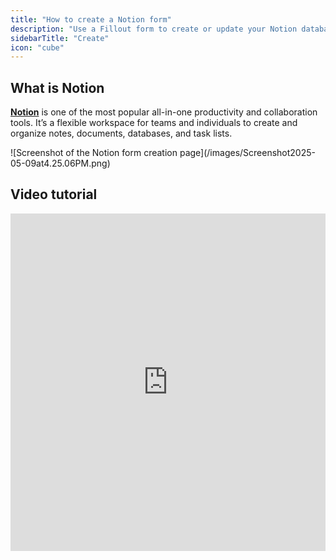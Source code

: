 ```yaml
---
title: "How to create a Notion form"
description: "Use a Fillout form to create or update your Notion databases. Embed your forms in Notion or share them anywhere."
sidebarTitle: "Create"
icon: "cube"
---
```


## What is Notion

[**Notion**](https://www.notion.so/) is one of the most popular all-in-one productivity and collaboration tools. It’s a flexible workspace for teams and individuals to create and organize notes, documents, databases, and task lists.

<Frame>
  ![Screenshot of the Notion form creation page](/images/Screenshot2025-05-09at4.25.06PM.png)
</Frame>

## Video tutorial

<Frame>
  <iframe class="notion-asset-object-fit" src="https://www.loom.com/embed/44ff36a3a09e4fbdb45f32117c0318b9" title="iframe video" frameborder="0" allowfullscreen loading="lazy" scrolling="auto" width="100%" height="540" />
</Frame>

## How it works

### 1. Create your database in Notion

<Note>
  **Note:** If you already have your database created in Notion, you can skip this step.
</Note>

Create a [Notion page](https://www.notion.com/help/create-your-first-page) and type `/database`. Name your database and add a column for each question. Set the property type (e.g., Text, Select, Multi-select) and, if using Select or Multi-select, enter the answer options.

<Frame>
  ![Screenshot of the Notion form creation page](/images/Screenshot2025-02-12at4.27.01PM.png)
</Frame>

### 2. Create your form in Fillout

In your [Fillout dashboard](https://build.fillout.com/), click `+ Make a Fillout` followed by `Connect` and choose Notion.

<Frame style={{ width: '576px', height: '314px' }}>
  ![Screenshot of the Notion form creation page](/images/connecttoapps.png)
</Frame>

Choose your theme (don’t worry, you can always change this later). Then, enter your **Account name** and `Connect to Notion`.

<Note>
  **Note:** If you have multiple Notion workspaces, ensure you're connecting to the right one. Switch workspaces from the top right of the popup.
</Note>

`Select pages` you’d like to allow Fillout access to. You can add and remove pages to this integration anytime in your Fillout dashboard.

<Frame style={{ width: '288px', height: '358px' }}>
  ![Screenshot of the Notion form creation page](/images/Screenshot2025-02-12at4.22.44PM.png)
</Frame>

Then, choose the the database you’ll be using with your form.

<Frame style={{ width: '624px', height: '279px' }}>
  ![Screenshot of the Notion form creation page](/images/Screenshot2025-02-12at3.57.27PM.png)
</Frame>

<Note>
  **Troubleshooting:** Don’t see your database in the dropdown list? Check you have connected to the correct workspace and granted access to the page where your database is.
</Note>

### 3. Map your questions

Your `Notion Columns` now appear in the left sidebar of your Fillout form editor. Simply drag & drop to start building your form.

<Frame>
  ![Screenshot of the Notion form creation page](/images/Notion-ezgif.com-video-to-gif-converter.gif)
</Frame>

To connect a new question to your Notion database, or check an existing connection, click the `settings icon` of a field to open the right sidebar. Click **Connected**. You can also add content to the body of a Notion page. See this [help article](/notion-add-page-content).

<Frame style={{ width: '288px', height: '186px' }}>
  ![Screenshot of the Notion form creation page](/images/Screenshot2025-02-12at4.24.27PM.png)
</Frame>

<Tip>
  **Tip:** If you make changes in your Notion database that you want to reflect in your Fillout form, hit the Refresh Notion Connection icon <Icon icon="arrows-rotate" />.
</Tip>

### 4. Publish & Share

Once you’ve finished creating your form, you’re ready to go ! Simply `Publish` and share. Form responses will now automatically populate inside your Notion database.

## Specify a condition

You can run your integration only when a specific condition is met. Check out this [guide](/conditional-integration).

<Check>
  **Good to know:** Fillout has many powerful features like [**branching**](/page-logic) and [conditional hide/appear logic](/conditional-hiding). No matter how complex your needs are, there’s a way to build it in Fillout.
</Check>

## Notion specific guides

<CardGroup cols={3}>
  <Card title="Update existing Notion page with a form" icon="arrow-rotate-right" iconType="regular" color="#FFC738" href="/notion-update-form">
    Edit existing Notion pages and pre-fill fields with data from the page.
  </Card>
  <Card title="Add content to a Notion page with a form" icon="file-waveform" iconType="regular" color="#FFC738" href="/notion-add-page-content">
    Use a Fillout form to add styled content to the page.
  </Card>
  <Card title="Embed forms on Notion" icon="memo" iconType="regular" color="#FFC738" href="/notion-embed">
    Include surveys, questionnaires, and other forms within your workspace.
  </Card>
</CardGroup>
